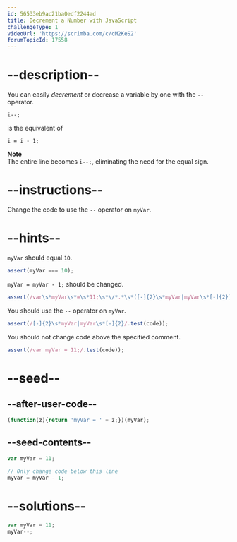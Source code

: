 ```yaml
---
id: 56533eb9ac21ba0edf2244ad
title: Decrement a Number with JavaScript
challengeType: 1
videoUrl: 'https://scrimba.com/c/cM2KeS2'
forumTopicId: 17558
---
```


# --description--

You can easily <dfn>decrement</dfn> or decrease a variable by one with the `--` operator.

`i--;`

is the equivalent of

`i = i - 1;`

**Note**  
The entire line becomes `i--;`, eliminating the need for the equal sign.

# --instructions--

Change the code to use the `--` operator on `myVar`.

# --hints--

`myVar` should equal `10`.

```js
assert(myVar === 10);
```

`myVar = myVar - 1;` should be changed.

```js
assert(/var\s*myVar\s*=\s*11;\s*\/*.*\s*([-]{2}\s*myVar|myVar\s*[-]{2});/.test(code));
```

You should use the `--` operator on `myVar`.

```js
assert(/[-]{2}\s*myVar|myVar\s*[-]{2}/.test(code));
```

You should not change code above the specified comment.

```js
assert(/var myVar = 11;/.test(code));
```

# --seed--

## --after-user-code--

```js
(function(z){return 'myVar = ' + z;})(myVar);
```

## --seed-contents--

```js
var myVar = 11;

// Only change code below this line
myVar = myVar - 1;
```

# --solutions--

```js
var myVar = 11;
myVar--;
```

